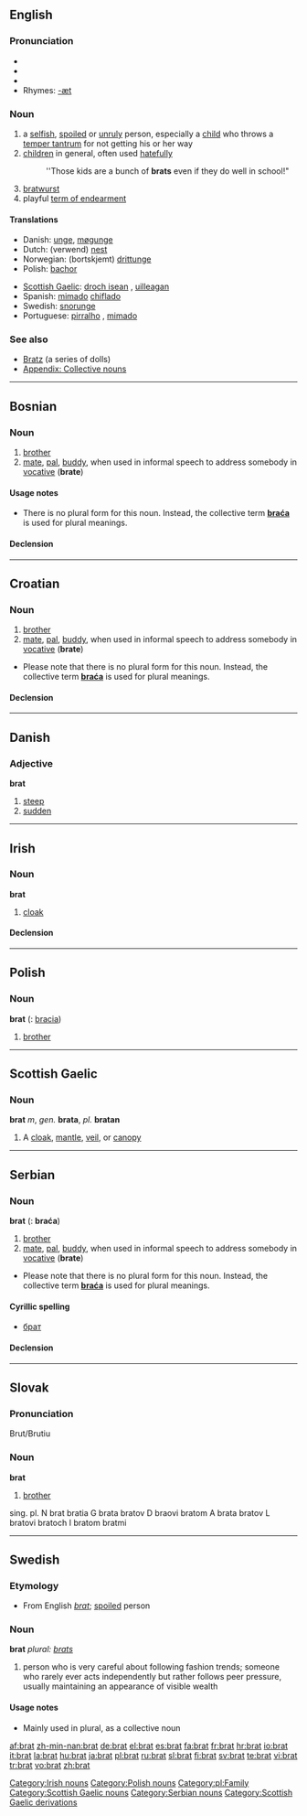 {{see|Brät}}
==English==

===Pronunciation===
* {{AHD|brăt}}
* {{IPA|/ˈbræt/}}
* {{SAMPA|"br{t/}}
* Rhymes: [[Rhymes:English:-æt|-æt]]

===Noun===
{{en-noun}}

# a [[selfish]], [[spoil]]ed or [[unruly]] person, especially a [[child]] who throws a [[temper tantrum]] for not getting his or her way
# [[child]]ren in general, often used [[hate]]fully
#:''Those kids are a bunch of '''brats''' even if they do well in school!"
# [[bratwurst]]
# playful [[term of endearment]]
====Translations====
{{trans-top|a selfish, spoiled, or unruly child}}
*Danish: [[unge]], [[møgunge]]
*Dutch: (verwend) [[nest]] {{n}}
*Norwegian: (bortskjemt) [[drittunge]] {{n}}
*Polish: [[bachor]] {{m}}
{{trans-mid}}
*[[Scottish Gaelic]]: [[droch isean]] {{m}}, [[uilleagan]] {{m}}
*Spanish: [[mimado]] {{m}} [[chiflado]] {{m}}
*Swedish: [[snorunge]]
*Portuguese: [[pirralho]] {{m}}, [[mimado]] {{m}}
{{trans-bottom}}

{{trans-top|bratwurst}}
{{trans-mid}}
{{trans-bottom}}

===See also===
* [[Bratz]] (a series of dolls)
* [[Appendix: Collective nouns]]

----

==Bosnian==

===Noun===
{{infl|bs|noun|g={{m|s}}|collective|braća}}

# [[brother]]
# [[mate]], [[pal]], [[buddy]], when used in informal speech to address somebody in [[vocative]] ('''brate''')

====Usage notes====
*There is no plural form for this noun.  Instead, the collective term '''[[braća]]''' is used for plural meanings.

====Declension====
{{bs-decl-noun
|brat|-
|brata|-
|bratu|-
|brata|-
|brate|-
|bratom|-
|bratu|-
}}

----

==Croatian==

===Noun===
{{hr-noun|g=m|braća}}

# [[brother]]
# [[mate]], [[pal]], [[buddy]], when used in informal speech to address somebody in [[vocative]] ('''brate''')

*Please note that there is no plural form for this noun.  Instead, the collective term '''[[braća]]''' is used for plural meanings.

====Declension====
{{hr-decl-noun
|brat|-
|brata|-
|bratu|-
|brata|-
|brate|-
|bratu|-
|bratom|-
}}
	
----

==Danish==

===Adjective===
'''brat'''

# [[steep]]
# [[sudden]]

----

==Irish==

===Noun===
'''brat''' {{m}}

# [[cloak]]

====Declension====
{{ga noun m1|b|rat|rait}}

[[Category:Irish nouns]]

----

==Polish==

===Noun===
'''brat''' {{m}} {{s}} ({{p}}: [[bracia]])

# [[brother]]

[[Category:Polish nouns]]
[[Category:pl:Family]]

----

==Scottish Gaelic==

===Noun===
'''brat''' ''m'', ''gen.'' '''brata''', ''pl.'' '''bratan'''

# A [[cloak]], [[mantle]], [[veil]], or [[canopy]]

[[Category:Scottish Gaelic nouns]]

----

==Serbian==

===Noun===
'''brat''' {{m}} {{s}} ({{p}}: '''braća''')

# [[brother]]
# [[mate]], [[pal]], [[buddy]], when used in informal speech to address somebody in [[vocative]] ('''brate''')

*Please note that there is no plural form for this noun.  Instead, the collective term '''[[braća]]''' is used for plural meanings.

====Cyrillic spelling====
*[[брат]]

====Declension====
{{sr-decl-noun
|brat|-
|brata|-
|bratu|-
|brata|-
|brate|-
|bratom|-
|bratu|-
}}

[[Category:Serbian nouns]]

----

==Slovak==

===Pronunciation===
Brut/Brutiu

===Noun===
'''brat'''

# [[brother]] {{m}}
<nowiki> sing.    pl.
N brat     bratia
G brata    bratov
D braovi   bratom
A brata    bratov
L bratovi  bratoch
I bratom   bratmi</nowiki>

[[Category:Scottish Gaelic derivations]]

----

==Swedish==

===Etymology===
*From English ''[[#English|brat]]''; [[spoil]]ed person

===Noun===
'''brat''' {{c}} {{g|Swedish}} ''plural: [[brats]]''

#{{context|slang|lang=sv}} person who is very careful about following fashion trends; someone who rarely ever acts independently but rather follows peer pressure, usually maintaining an appearance of visible wealth

====Usage notes====
*Mainly used in plural, as a collective noun

[[af:brat]]
[[zh-min-nan:brat]]
[[de:brat]]
[[el:brat]]
[[es:brat]]
[[fa:brat]]
[[fr:brat]]
[[hr:brat]]
[[io:brat]]
[[it:brat]]
[[la:brat]]
[[hu:brat]]
[[ja:brat]]
[[pl:brat]]
[[ru:brat]]
[[sl:brat]]
[[fi:brat]]
[[sv:brat]]
[[te:brat]]
[[vi:brat]]
[[tr:brat]]
[[vo:brat]]
[[zh:brat]]